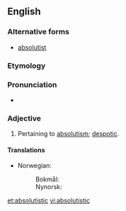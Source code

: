 ==English==

===Alternative forms===
* [[absolutist]]

===Etymology===
{{suffix|absolute|istic}}

===Pronunciation===
* {{a|US}} {{IPA|/ˈæb.sə.ˌlu.ˌtɪs.tɪk/}}

===Adjective===
{{en-adj}}

# Pertaining to [[absolutism]]; [[despotic]].

====Translations====
{{trans-top|pertaining to absolutism}}
* Norwegian:
*: Bokmål: {{t-|no|absolutistisk}}
*: Nynorsk: {{t-|nn|absolutistisk|xs=Norwegian Nynorsk}}
{{trans-mid}}
{{trans-bottom}}

[[et:absolutistic]]
[[vi:absolutistic]]
